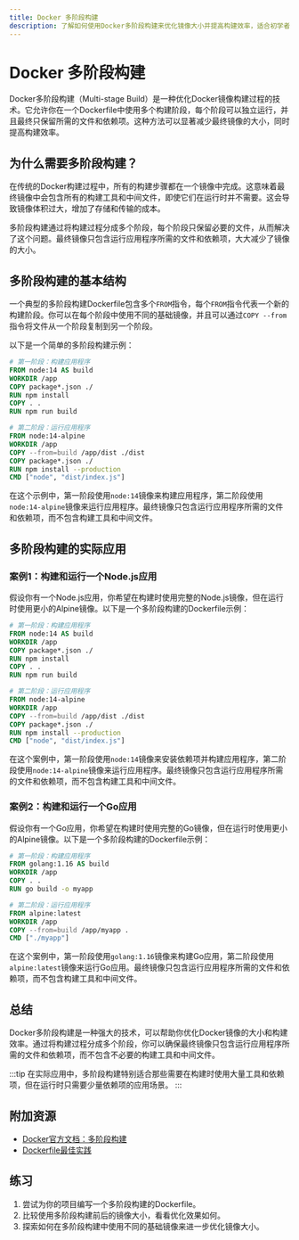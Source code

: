 ```yaml
---
title: Docker 多阶段构建
description: 了解如何使用Docker多阶段构建来优化镜像大小并提高构建效率，适合初学者学习。
---
```


# Docker 多阶段构建

Docker多阶段构建（Multi-stage Build）是一种优化Docker镜像构建过程的技术。它允许你在一个Dockerfile中使用多个构建阶段，每个阶段可以独立运行，并且最终只保留所需的文件和依赖项。这种方法可以显著减少最终镜像的大小，同时提高构建效率。

## 为什么需要多阶段构建？

在传统的Docker构建过程中，所有的构建步骤都在一个镜像中完成。这意味着最终镜像中会包含所有的构建工具和中间文件，即使它们在运行时并不需要。这会导致镜像体积过大，增加了存储和传输的成本。

多阶段构建通过将构建过程分成多个阶段，每个阶段只保留必要的文件，从而解决了这个问题。最终镜像只包含运行应用程序所需的文件和依赖项，大大减少了镜像的大小。

## 多阶段构建的基本结构

一个典型的多阶段构建Dockerfile包含多个`FROM`指令，每个`FROM`指令代表一个新的构建阶段。你可以在每个阶段中使用不同的基础镜像，并且可以通过`COPY --from`指令将文件从一个阶段复制到另一个阶段。

以下是一个简单的多阶段构建示例：

```dockerfile
# 第一阶段：构建应用程序
FROM node:14 AS build
WORKDIR /app
COPY package*.json ./
RUN npm install
COPY . .
RUN npm run build

# 第二阶段：运行应用程序
FROM node:14-alpine
WORKDIR /app
COPY --from=build /app/dist ./dist
COPY package*.json ./
RUN npm install --production
CMD ["node", "dist/index.js"]
```

在这个示例中，第一阶段使用`node:14`镜像来构建应用程序，第二阶段使用`node:14-alpine`镜像来运行应用程序。最终镜像只包含运行应用程序所需的文件和依赖项，而不包含构建工具和中间文件。

## 多阶段构建的实际应用

### 案例1：构建和运行一个Node.js应用

假设你有一个Node.js应用，你希望在构建时使用完整的Node.js镜像，但在运行时使用更小的Alpine镜像。以下是一个多阶段构建的Dockerfile示例：

```dockerfile
# 第一阶段：构建应用程序
FROM node:14 AS build
WORKDIR /app
COPY package*.json ./
RUN npm install
COPY . .
RUN npm run build

# 第二阶段：运行应用程序
FROM node:14-alpine
WORKDIR /app
COPY --from=build /app/dist ./dist
COPY package*.json ./
RUN npm install --production
CMD ["node", "dist/index.js"]
```

在这个案例中，第一阶段使用`node:14`镜像来安装依赖项并构建应用程序，第二阶段使用`node:14-alpine`镜像来运行应用程序。最终镜像只包含运行应用程序所需的文件和依赖项，而不包含构建工具和中间文件。

### 案例2：构建和运行一个Go应用

假设你有一个Go应用，你希望在构建时使用完整的Go镜像，但在运行时使用更小的Alpine镜像。以下是一个多阶段构建的Dockerfile示例：

```dockerfile
# 第一阶段：构建应用程序
FROM golang:1.16 AS build
WORKDIR /app
COPY . .
RUN go build -o myapp

# 第二阶段：运行应用程序
FROM alpine:latest
WORKDIR /app
COPY --from=build /app/myapp .
CMD ["./myapp"]
```

在这个案例中，第一阶段使用`golang:1.16`镜像来构建Go应用，第二阶段使用`alpine:latest`镜像来运行Go应用。最终镜像只包含运行应用程序所需的文件和依赖项，而不包含构建工具和中间文件。

## 总结

Docker多阶段构建是一种强大的技术，可以帮助你优化Docker镜像的大小和构建效率。通过将构建过程分成多个阶段，你可以确保最终镜像只包含运行应用程序所需的文件和依赖项，而不包含不必要的构建工具和中间文件。

:::tip
在实际应用中，多阶段构建特别适合那些需要在构建时使用大量工具和依赖项，但在运行时只需要少量依赖项的应用场景。
:::

## 附加资源

- [Docker官方文档：多阶段构建](https://docs.docker.com/develop/develop-images/multistage-build/)
- [Dockerfile最佳实践](https://docs.docker.com/develop/develop-images/dockerfile_best-practices/)

## 练习

1. 尝试为你的项目编写一个多阶段构建的Dockerfile。
2. 比较使用多阶段构建前后的镜像大小，看看优化效果如何。
3. 探索如何在多阶段构建中使用不同的基础镜像来进一步优化镜像大小。
